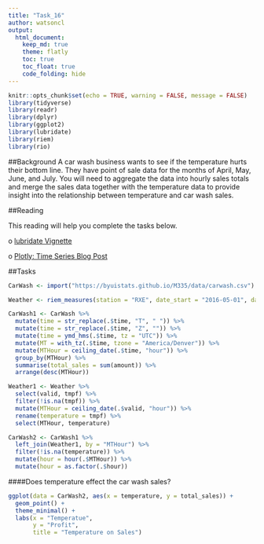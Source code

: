 ```yaml
---
title: "Task_16"
author: watsoncl 
output: 
  html_document:
    keep_md: true
    theme: flatly
    toc: true
    toc_float: true
    code_folding: hide
---
```


```r
knitr::opts_chunk$set(echo = TRUE, warning = FALSE, message = FALSE)
library(tidyverse)
library(readr)
library(dplyr)
library(ggplot2)
library(lubridate)
library(riem)
library(rio)
```

##Background
A car wash business wants to see if the temperature hurts their bottom line. They have point of sale data for the months of April, May, June, and July. You will need to aggregate the data into hourly sales totals and merge the sales data together with the temperature data to provide insight into the relationship between temperature and car wash sales.

##Reading

This reading will help you complete the tasks below.

o [lubridate Vignette](https://cran.r-project.org/web/packages/lubridate/vignettes/lubridate.html)

o [Plotly: Time Series Blog Post](https://plotlyblog.tumblr.com/post/117105992082/time-series-graphs-eleven-stunning-ways-you-can)

##Tasks
```r
CarWash <- import("https://byuistats.github.io/M335/data/carwash.csv")

Weather <- riem_measures(station = "RXE", date_start = "2016-05-01", date_end = "2016-07-18")

CarWash1 <- CarWash %>%
  mutate(time = str_replace(.$time, "T", " ")) %>%
  mutate(time = str_replace(.$time, "Z", "")) %>%
  mutate(time = ymd_hms(.$time, tz = "UTC")) %>%
  mutate(MT = with_tz(.$time, tzone = "America/Denver")) %>%
  mutate(MTHour = ceiling_date(.$time, "hour")) %>%
  group_by(MTHour) %>%
  summarise(total_sales = sum(amount)) %>%
  arrange(desc(MTHour))

Weather1 <- Weather %>%
  select(valid, tmpf) %>%
  filter(!is.na(tmpf)) %>%
  mutate(MTHour = ceiling_date(.$valid, "hour")) %>%
  rename(temperature = tmpf) %>%
  select(MTHour, temperature) 

CarWash2 <- CarWash1 %>%
  left_join(Weather1, by = "MTHour") %>%
  filter(!is.na(temperature)) %>%
  mutate(hour = hour(.$MTHour)) %>%
  mutate(hour = as.factor(.$hour))

```

####Does temperature effect the car wash sales?
```r
ggplot(data = CarWash2, aes(x = temperature, y = total_sales)) +
  geom_point() +
  theme_minimal() +
  labs(x = "Temperatue",
       y = "Profit",
       title = "Temperature on Sales") 
```



